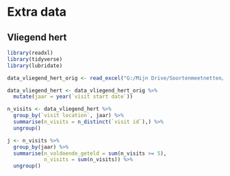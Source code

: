 # Extra data

## Vliegend hert

```r

library(readxl)
library(tidyverse)
library(lubridate)

data_vliegend_hert_orig <- read_excel("G:/Mijn Drive/Soortenmeetnetten/Oplevering data/2022/Data niet in Meetnetten.be/Vliegend hert - Oplevering data Meetnetten 2022/20221213_vliegend_hert.xlsx")

data_vliegend_hert <- data_vliegend_hert_orig %>%
  mutate(jaar = year(`visit start date`))
```

```r
n_visits <- data_vliegend_hert %>%
  group_by(`visit location`, jaar) %>%
  summarise(n_visits = n_distinct(`visit id`),) %>%
  ungroup()

j <- n_visits %>%
  group_by(jaar) %>%
  summarise(n_voldoende_geteld = sum(n_visits >= 5),
            n_visits = sum(n_visits)) %>%
  ungroup()
```

